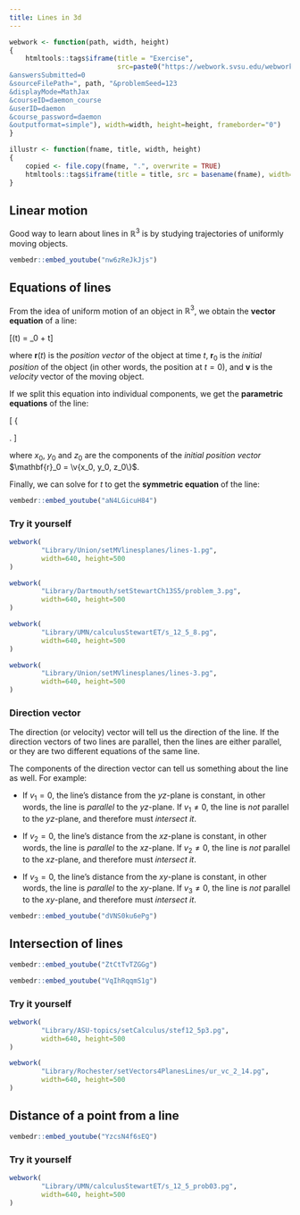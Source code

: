```yaml
---
title: Lines in 3d
---
```


\renewcommand{\vec}[1]{\mathbf{#1}}
\newcommand{\v}[1]{\left\langle #1\right\rangle}
\newcommand{\norm}[1]{\left\lvert#1 \right\rvert}

```r
webwork <- function(path, width, height)
{
    htmltools::tags$iframe(title = "Exercise", 
                           src=paste0("https://webwork.svsu.edu/webwork2/html2xml?
&answersSubmitted=0
&sourceFilePath=", path, "&problemSeed=123
&displayMode=MathJax
&courseID=daemon_course
&userID=daemon
&course_password=daemon
&outputformat=simple"), width=width, height=height, frameborder="0")
}

illustr <- function(fname, title, width, height)
{
    copied <- file.copy(fname, ".", overwrite = TRUE)
    htmltools::tags$iframe(title = title, src = basename(fname), width=width, height=height, frameborder="0")
}
```

## Linear motion

Good way to learn about lines in $\mathbb{R}^3$ is by studying trajectories of
uniformly moving objects.

```r
vembedr::embed_youtube("nw6zReJkJjs")
```

## Equations of lines

From the idea of uniform motion of an object in $\mathbb{R}^3$, we obtain the __vector equation__ of a line:

\[\vec{r}(t) = \vec{r}_0 + t\vec{v}\]

where $\vec{r}(t)$ is the _position vector_ of the object at time $t$,
$\vec{r}_0$ is the _initial position_ of the object (in other words, the
position at $t=0$), and $\vec{v}$ is the _velocity_ vector of the moving
object.

If we split this equation into individual components, we get the __parametric
equations__ of the line:

\[
\left\{
\begin{aligned}
x(t) &= x_0 + v_1t\\
y(t) &= y_0 + v_2t\\
z(t) &= z_0 + v_3t
\end{aligned}
\right.
\]

where $x_0$, $y_0$ and $z_0$ are the components of the _initial position
vector_ $\vec{r}_0 = \v{x_0, y_0, z_0\}$.

Finally, we can solve for $t$ to get the __symmetric equation__ of the line:

```r
vembedr::embed_youtube("aN4LGicuH84")
```

### Try it yourself

```r
webwork(
        "Library/Union/setMVlinesplanes/lines-1.pg",
        width=640, height=500
)
```

```r
webwork(
        "Library/Dartmouth/setStewartCh13S5/problem_3.pg",
        width=640, height=500
)
```

```r
webwork(
        "Library/UMN/calculusStewartET/s_12_5_8.pg",
        width=640, height=500
)
```

```r
webwork(
        "Library/Union/setMVlinesplanes/lines-3.pg",
        width=640, height=500
)
```

### Direction vector

The direction (or velocity) vector will tell us the direction of the line.  If the direction
vectors of two lines are parallel, then the lines are either parallel, or they
are two different equations of the same line.

The components of the direction vector can tell us something about the line as
well.  For example:

-  If $v_1 = 0$, the line's distance from the $yz$-plane is constant, in other
  words, the line is _parallel_ to the $yz$-plane.  If $v_1 \neq 0$, the line is
  _not_ parallel to the $yz$-plane, and therefore must _intersect it_.

-  If $v_2 = 0$, the line's distance from the $xz$-plane is constant, in other
  words, the line is _parallel_ to the $xz$-plane.  If $v_2 \neq 0$, the line is
  _not_ parallel to the $xz$-plane, and therefore must _intersect it_.

-  If $v_3 = 0$, the line's distance from the $xy$-plane is constant, in other
  words, the line is _parallel_ to the $xy$-plane.  If $v_3 \neq 0$, the line is
  _not_ parallel to the $xy$-plane, and therefore must _intersect it_.

```r
vembedr::embed_youtube("dVNS0ku6ePg")
```

## Intersection of lines

```r
vembedr::embed_youtube("ZtCtTvTZGGg")
```

```r
vembedr::embed_youtube("VqIhRqqmS1g")
```

### Try it yourself

```r
webwork(
        "Library/ASU-topics/setCalculus/stef12_5p3.pg",
        width=640, height=500
)
```

```r
webwork(
        "Library/Rochester/setVectors4PlanesLines/ur_vc_2_14.pg",
        width=640, height=500
)
```

## Distance of a point from a line

```r
vembedr::embed_youtube("YzcsN4f6sEQ")
```

### Try it yourself

```r
webwork(
        "Library/UMN/calculusStewartET/s_12_5_prob03.pg",
        width=640, height=500
)
```

